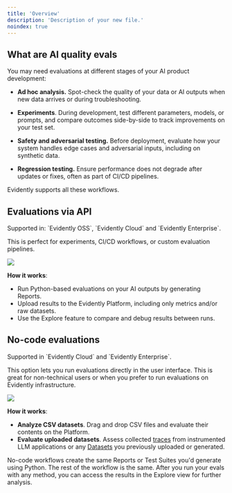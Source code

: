 ```yaml
---
title: 'Overview'
description: 'Description of your new file.'
noindex: true
---
```


## What are AI quality evals

You may need evaluations at different stages of your AI product development:

* **Ad hoc analysis.** Spot-check the quality of your data or AI outputs when new data arrives or during troubleshooting.

* **Experiments**. During development, test different parameters, models, or prompts, and compare outcomes side-by-side to track improvements on your test set.

* **Safety and adversarial testing.** Before deployment, evaluate how your system handles edge cases and adversarial inputs, including on synthetic data.

* **Regression testing.** Ensure performance does not degrade after updates or fixes, often as part of CI/CD pipelines.

Evidently supports all these workflows.

## Evaluations via API

<Check>
  Supported in: `Evidently OSS`, `Evidently Cloud` and `Evidently Enterprise`.
</Check>

This is perfect for experiments, CI/CD workflows, or custom evaluation pipelines.

![](/images/evals_flow_python.png)

**How it works**:

* Run Python-based evaluations on your AI outputs by generating Reports.
* Upload results to the Evidently Platform, including only metrics and/or raw datasets.
* Use the Explore feature to compare and debug results between runs.

## No-code evaluations

<Check>
  Supported in `Evidently Cloud` and `Evidently Enterprise`.
</Check>

This option lets you run evaluations directly in the user interface. This is great for non-technical users or when you prefer to run evaluations on Evidently infrastructure.

![](/images/evals_flow_nocode.png)

**How it works**:

* **Analyze CSV datasets**. Drag and drop CSV files and evaluate their contents on the Platform. 
* **Evaluate uploaded datasets**. Assess collected [traces](/docs/platform/tracing_overview) from instrumented LLM applications or any [Datasets](/docs/platform/datasets_overview) you previously uploaded or generated.

No-code workflows create the same Reports or Test Suites you'd generate using Python. The rest of the workflow is the same. After you run your evals with any method, you can access the results in the Explore view for further analysis.